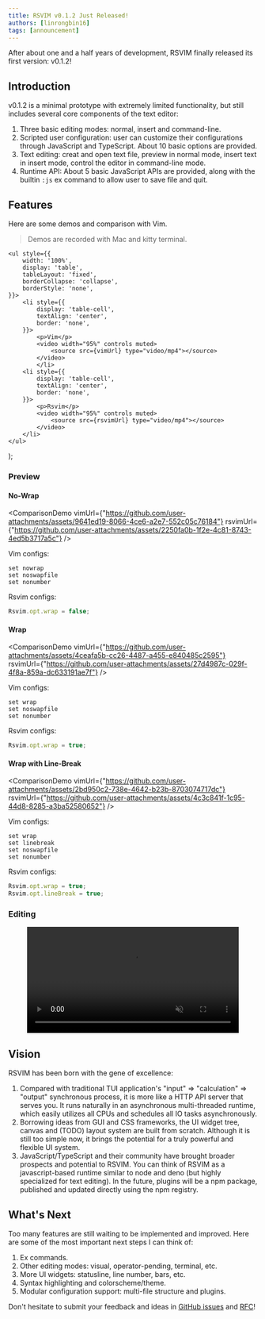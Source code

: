 ```yaml
---
title: RSVIM v0.1.2 Just Released!
authors: [linrongbin16]
tags: [announcement]
---
```


After about one and a half years of development, RSVIM finally released its first version: v0.1.2!

<!-- truncate -->

## Introduction

v0.1.2 is a minimal prototype with extremely limited functionality, but still includes several core components of the text editor:

1. Three basic editing modes: normal, insert and command-line.
2. Scripted user configuration: user can customize their configurations through JavaScript and TypeScript. About 10 basic options are provided.
3. Text editing: creat and open text file, preview in normal mode, insert text in insert mode, control the editor in command-line mode.
4. Runtime API: About 5 basic JavaScript APIs are provided, along with the builtin `:js` ex command to allow user to save file and quit.

## Features

Here are some demos and comparison with Vim.

> Demos are recorded with Mac and kitty terminal.

    <ul style={{
        width: '100%',
        display: 'table',
        tableLayout: 'fixed',
        borderCollapse: 'collapse',
        borderStyle: 'none',
    }}>
        <li style={{
            display: 'table-cell',
            textAlign: 'center',
            border: 'none',
        }}>
            <p>Vim</p>
            <video width="95%" controls muted>
                <source src={vimUrl} type="video/mp4"></source>
            </video>
            </li>
        <li style={{
            display: 'table-cell',
            textAlign: 'center',
            border: 'none',
        }}>
            <p>Rsvim</p>
            <video width="95%" controls muted>
                <source src={rsvimUrl} type="video/mp4"></source>
            </video>
        </li>
    </ul>
);

### Preview

#### No-Wrap

<ComparisonDemo 
  vimUrl={"https://github.com/user-attachments/assets/9641ed19-8066-4ce6-a2e7-552c05c76184"}
  rsvimUrl={"https://github.com/user-attachments/assets/2250fa0b-1f2e-4c81-8743-4ed5b3717a5c"}
/>

Vim configs:

```vim
set nowrap
set noswapfile
set nonumber
```

Rsvim configs:

```javascript
Rsvim.opt.wrap = false;
```

#### Wrap

<ComparisonDemo 
  vimUrl={"https://github.com/user-attachments/assets/4ceafa5b-cc26-4487-a455-e840485c2595"}
  rsvimUrl={"https://github.com/user-attachments/assets/27d4987c-029f-4f8a-859a-dc633191ae7f"}
/>

Vim configs:

```vim
set wrap
set noswapfile
set nonumber
```

Rsvim configs:

```javascript
Rsvim.opt.wrap = true;
```

#### Wrap with Line-Break


<ComparisonDemo 
  vimUrl={"https://github.com/user-attachments/assets/2bd950c2-738e-4642-b23b-8703074717dc"}
  rsvimUrl={"https://github.com/user-attachments/assets/4c3c841f-1c95-44d8-8285-a3ba52580652"}
/>

Vim configs:

```vim
set wrap
set linebreak
set noswapfile
set nonumber
```

Rsvim configs:

```javascript
Rsvim.opt.wrap = true;
Rsvim.opt.lineBreak = true;
```

### Editing

<p align="center">
    <video width="85%" controls muted>
        <source src="https://github.com/user-attachments/assets/feceebac-37e0-40fa-9903-81ec46930631" type="video/mp4"></source>
    </video>
</p>

## Vision

RSVIM has been born with the gene of excellence:

1. Compared with traditional TUI application's "input" => "calculation" => "output" synchronous process, it is more like a HTTP API server that serves you. It runs naturally in an asynchronous multi-threaded runtime, which easily utilizes all CPUs and schedules all IO tasks asynchronously.
2. Borrowing ideas from GUI and CSS frameworks, the UI widget tree, canvas and (TODO) layout system are built from scratch. Although it is still too simple now, it brings the potential for a truly powerful and flexible UI system.
3. JavaScript/TypeScript and their community have brought broader prospects and potential to RSVIM. You can think of RSVIM as a javascript-based runtime similar to node and deno (but highly specialized for text editing). In the future, plugins will be a npm package, published and updated directly using the npm registry.

## What's Next

Too many features are still waiting to be implemented and improved. Here are some of the most important next steps I can think of:

1.  Ex commands.
2.  Other editing modes: visual, operator-pending, terminal, etc.
3.  More UI widgets: statusline, line number, bars, etc.
4.  Syntax highlighting and colorscheme/theme.
5.  Modular configuration support: multi-file structure and plugins.

Don't hesitate to submit your feedback and ideas in [GitHub issues](https://github.com/rsvim/rsvim/issues) and [RFC](https://github.com/rsvim/rfc)!
